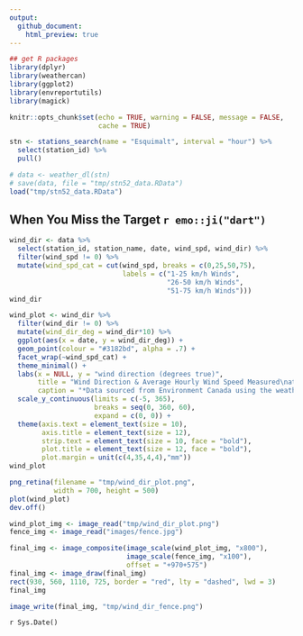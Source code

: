 ```yaml
---
output:
  github_document:
    html_preview: true
---
```


<!-- 
This file is licensed with the Creative Commons Attribution 4.0 International License.
-->


```r
## get R packages
library(dplyr)
library(weathercan)
library(ggplot2)
library(envreportutils)
library(magick)

knitr::opts_chunk$set(echo = TRUE, warning = FALSE, message = FALSE,
                      cache = TRUE)

stn <- stations_search(name = "Esquimalt", interval = "hour") %>% 
  select(station_id) %>% 
  pull()

# data <- weather_dl(stn)
# save(data, file = "tmp/stn52_data.RData")
load("tmp/stn52_data.RData")
```


## When You Miss the Target `r emo::ji("dart")`


```r
wind_dir <- data %>% 
  select(station_id, station_name, date, wind_spd, wind_dir) %>% 
  filter(wind_spd != 0) %>% 
  mutate(wind_spd_cat = cut(wind_spd, breaks = c(0,25,50,75),
                            labels = c("1-25 km/h Winds",
                                       "26-50 km/h Winds",
                                       "51-75 km/h Winds")))
wind_dir
```


```r
wind_plot <- wind_dir %>% 
  filter(wind_dir != 0) %>% 
  mutate(wind_dir_deg = wind_dir*10) %>% 
  ggplot(aes(x = date, y = wind_dir_deg)) +
  geom_point(colour = "#3182bd", alpha = .7) +
  facet_wrap(~wind_spd_cat) +
  theme_minimal() +
  labs(x = NULL, y = "wind direction (degrees true)",
       title = "Wind Direction & Average Hourly Wind Speed Measured\nat Esquimalt Harbour (1994-2019)",
       caption = "*Data sourced from Environment Canada using the weathercan R package") +
  scale_y_continuous(limits = c(-5, 365),
                     breaks = seq(0, 360, 60),
                     expand = c(0, 0)) +
  theme(axis.text = element_text(size = 10),
        axis.title = element_text(size = 12),
        strip.text = element_text(size = 10, face = "bold"),
        plot.title = element_text(size = 12, face = "bold"),
        plot.margin = unit(c(4,35,4,4),"mm"))
wind_plot
```

```r
png_retina(filename = "tmp/wind_dir_plot.png",
           width = 700, height = 500)
plot(wind_plot)
dev.off()
```

```r
wind_plot_img <- image_read("tmp/wind_dir_plot.png")
fence_img <- image_read("images/fence.jpg")

final_img <- image_composite(image_scale(wind_plot_img, "x800"),
                             image_scale(fence_img, "x100"),
                             offset = "+970+575")
final_img <- image_draw(final_img)
rect(930, 560, 1110, 725, border = "red", lty = "dashed", lwd = 3)
final_img
```

```r
image_write(final_img, "tmp/wind_dir_fence.png")
```




`r Sys.Date()`